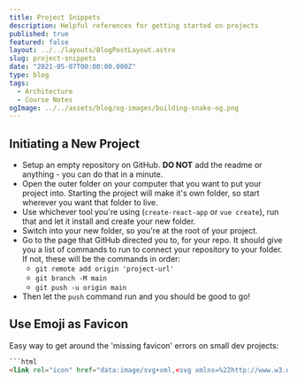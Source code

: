 ```yaml
---
title: Project Snippets
description: Helpful references for getting started on projects
published: true
featured: false
layout: ../../layouts/BlogPostLayout.astro
slug: project-snippets
date: "2021-05-07T00:00:00.000Z"
type: blog
tags:
  - Architecture
  - Course Notes
ogImage: ../../assets/blog/og-images/building-snake-og.png
---
```


## Initiating a New Project

- Setup an empty repository on GitHub. **DO NOT** add the readme or anything - you can do that in a minute.
- Open the outer folder on your computer that you want to put your project into. Starting the project will make it's own folder, so start wherever you want that folder to live.
- Use whichever tool you're using (`create-react-app` or `vue create`), run that and let it install and create your new folder.
- Switch into your new folder, so you're at the root of your project.
- Go to the page that GitHub directed you to, for your repo. It should give you a list of commands to run to connect your repository to your folder. If not, these will be the commands in order:
	- `git remote add origin 'project-url'`
	- `git branch -M main`
	- `git push -u origin main`
- Then let the `push` command run and you should be good to go!

## Use Emoji as Favicon

Easy way to get around the 'missing favicon' errors on small dev projects:

```html
```html
<link rel="icon" href="data:image/svg+xml,<svg xmlns=%22http://www.w3.org/2000/svg%22 viewBox=%220 0 100 100%22><text y=%22.9em%22 font-size=%2290%22>🎯</text></svg>">
```
```